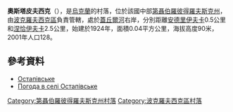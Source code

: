 {{coord|47|52|53|N|36|12|8|E|scale:30000_region:UA|display=title}}

'''奧斯塔皮夫西克'''（{{lang-uk|Остапівське}}），是[[烏克蘭|烏克蘭]]的村落，位於該國中部[[第聶伯羅彼得羅夫斯克州|第聶伯羅彼得羅夫斯克州]]，由[[波克羅夫西克區|波克羅夫西克區]]負責管轄，處於[[蓋丘爾河|蓋丘爾河]]右岸，分別距離[[安德里伊夫卡_(波克羅夫西克區)|安德里伊夫卡]]0.5公里和[[涅恰伊夫卡_(波克羅夫西克區)|涅恰伊夫卡]]2.5公里，始建於1924年，面積0.04平方公里，海拔高度90米，2001年人口128。

==參考資料==
* [http://gska2.rada.gov.ua/pls/z7502/A005?rdat1=29.01.2010&rf7571=6071 Остапівське]{{dead link|date=2017年12月 |bot=InternetArchiveBot |fix-attempted=yes }}
* [http://weather.in.ua/ua/dnepropetrovskaja/19231 Погода в селі Остапівське] {{Wayback|url=http://weather.in.ua/ua/dnepropetrovskaja/19231 |date=20160607090255 }}

{{DEFAULTSORT:Остапівське}}
[[Category:第聶伯羅彼得羅夫斯克州村落|Category:第聶伯羅彼得羅夫斯克州村落]]
[[Category:波克羅夫西克區村落|Category:波克羅夫西克區村落]]


{{Dnipropetrovsk-geo-stub}}